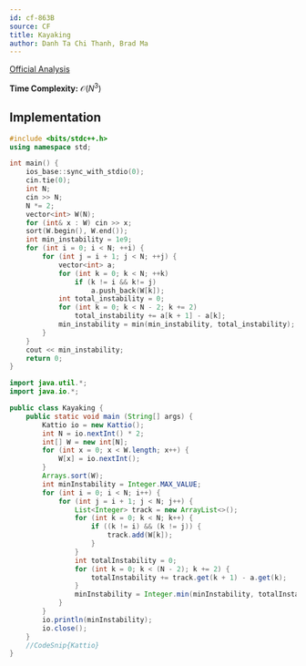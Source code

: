 ```yaml
---
id: cf-863B
source: CF
title: Kayaking
author: Danh Ta Chi Thanh, Brad Ma
---
```


[Official Analysis](https://codeforces.com/blog/entry/54708)

**Time Complexity:** $\mathcal{O}(N^3)$

## Implementation

<LanguageSection>

<CPPSection>

```cpp
#include <bits/stdc++.h>
using namespace std;

int main() {
	ios_base::sync_with_stdio(0);
	cin.tie(0);
	int N;
	cin >> N;
	N *= 2;
	vector<int> W(N);
	for (int& x : W) cin >> x;
	sort(W.begin(), W.end());
	int min_instability = 1e9;
	for (int i = 0; i < N; ++i) {
		for (int j = i + 1; j < N; ++j) {
			vector<int> a;
			for (int k = 0; k < N; ++k)
				if (k != i && k!= j)
					a.push_back(W[k]);
			int total_instability = 0;
			for (int k = 0; k < N - 2; k += 2)
				total_instability += a[k + 1] - a[k];
			min_instability = min(min_instability, total_instability);
		}
	}
	cout << min_instability;
	return 0;
}

```

</CPPSection>
	
<JavaSection>
	
```java
import java.util.*;
import java.io.*;

public class Kayaking {
	public static void main (String[] args) {
		Kattio io = new Kattio();
		int N = io.nextInt() * 2;
		int[] W = new int[N];
		for (int x = 0; x < W.length; x++) {
			W[x] = io.nextInt();
		}
		Arrays.sort(W);
		int minInstability = Integer.MAX_VALUE;
		for (int i = 0; i < N; i++) {
			for (int j = i + 1; j < N; j++) {
				List<Integer> track = new ArrayList<>();
				for (int k = 0; k < N; k++) {
					if ((k != i) && (k != j)) {
						track.add(W[k]);
					}
				}
				int totalInstability = 0;
				for (int k = 0; k < (N - 2); k += 2) {
					totalInstability += track.get(k + 1) - a.get(k);
				}
				minInstability = Integer.min(minInstability, totalInstability);
			}
		}
		io.println(minInstability);
		io.close();
	}
	//CodeSnip{Kattio}
}
```
	
</JavaSection>

</LanguageSection>
